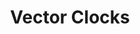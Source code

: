 ---
id: "sd_tf_hard_004"
questionType: "TRUE_FALSE"
title: "Vector Clocks"
statement: "Vector clocks can determine the exact order of events in a distributed system."
difficulty: "HARD"
category: "System Design"
correctAnswer: false
explanation: "Vector clocks help detect causality but cannot always determine exact event order."
---